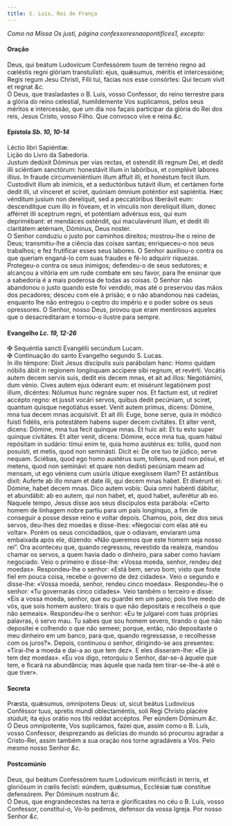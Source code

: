 ```yaml
---
title: S. Luís, Rei de França
---
```



<em>Como na Missa Os justi, página confessoresnaopontifices1, excepto:</em>

<h4 class="text-center">Oração</h4>
<div class="container-fluid">
<div class="row">
<div class="col-6 dropcaps text-justify">
Deus, qui beátum Ludovícum Confessórem tuum de terréno regno ad cœléstis regni glóriam transtulísti: ejus, quǽsumus, méritis et intercessióne; Regis regum Jesu Christi, Fílii tui, fácias nos esse consórtes: Qui tecum vivit et regnat <em>&c.</em>
</div>
<div class="col-6 dropcaps text-justify">
Ó Deus, que trasladastes o B. Luís, vosso Confessor, do reino terrestre para a glória do reino celestial, humildemente Vos suplicamos, pelos seus méritos e intercessão, que um dia nos façais participar da glória do Rei dos reis, Jesus Cristo, vosso Filho. Que convosco vive e reina <em>&c.</em>
</div>
</div>
</div>

<h4 class="text-center">Epístola <em>Sb. 10, 10-14</em></h4>
<div class="container-fluid">
<div class="row">
<div class="col-6 text-justify">
Léctio libri Sapiéntiæ.
</div>
<div class="col-6 text-justify">
Lição do Livro da Sabedoria.
</div>
<div class="col-6 dropcaps text-justify">
Justum dedúxit Dóminus per vias rectas, et ostendit illi regnum Dei, et dedit illi sciéntiam sanctórum: honestávit illum in labóribus, et complévit labores illíus. In fraude circumveniéntium illum áffuit illi, et honéstum fecit illum. Custodívit illum ab inimícis, et a seductóribus tutávit illum, et certámen forte dedit illi, ut vínceret et sciret, quóniam ómnium poténtior est sapiéntia. Hæc vénditum jusíum non derelíquit, sed a peccatóribus liberávit eum: descendítque cum illo in fóveam, et in vínculis non derelíquit illum, donec afférret illi sceptrum regni, et poténtiam advérsus eos, qui eum deprimébant: et mendáces osténdit, qui maculavérunt illum, et dedit illi claritátem ætérnam, Dóminus, Deus noster.
</div>
<div class="col-6 dropcaps text-justify">
O Senhor conduziu o justo por caminhos direitos; mostrou-lhe o reino de Deus; transmitiu-lhe a ciência das coisas santas; enriqueceu-o nos seus trabalhos; e fez frutificar esses seus labores. O Senhor auxiliou-o contra os que queriam enganá-lo com suas fraudes e fê-lo adquirir riquezas. Protegeu-o contra os seus inimigos; defendeu-o de seus sedutores; e alcançou a vitória em um rude combate em seu favor, para lhe ensinar que a sabedoria é a mais poderosa de todas as coisas. O Senhor não abandonou o justo quando este foi vendido, mas até o preservou das mãos dos pecadores; desceu com ele á prisão; e o não abandonou nas cadeias, enquanto lhe não entregou o ceptro do império e o poder sobre os seus opressores. O Senhor, nosso Deus, provou que eram mentirosos aqueles que o desacreditaram e tornou-o ilustre para sempre.
</div>
</div>
</div>

<h4 class="text-center">Evangelho <em>Lc. 19, 12-26</em></h4>
<div class="container-fluid">
<div class="row">
<div class="col-6 text-justify">
<span class="text-danger">&#10016;</span> Sequéntia sancti Evangélii secúndum Lucam.
</div>
<div class="col-6 text-justify">
<span class="text-danger">&#10016;</span> Continuação do santo Evangelho segundo S. Lucas.
</div>
<div class="col-6 dropcaps text-justify">
In illo témpore: Dixit Jesus discípulis suis parábolam hanc: Homo quidam nóbilis ábiit in regionem longínquam accípere sibi regnum, et revérti. Vocátis autem decem servis suis, dedit eis decem mnas, et ait ad illos: Negotiámini, dum vénio. Cives autem ejus óderant eum: et misérunt legatiónem post illum, dicéntes: Nólumus hunc regnáre super nos. Et factum est, ut redíret accépto regno: et jussit vocári servos, quibus dedit pecúniam, ut sciret, quantum quisque negotiátus esset. Venit autem primus, dicens: Dómine, mna tua decem mnas acquisívit. Et ait illi: Euge, bone serve, quia in módico fuísti fidélis, eris potestátem habens super decem civitátes. Et alter venit, dicens: Dómine, mna tua fecit quinque mnas. Et huic ait: Et tu esto super quinque civitátes. Et alter venit, dicens: Dómine, ecce mna tua, quam hábui repósitam in sudário: tímui enim te, quia homo austérus es: tollis, quod non posuísti, et metis, quod non seminásti. Dicit ei: De ore tuo te júdico, serve nequam. Sciébas, quod ego homo austérus sum, tollens, quod non pósui, et metens, quod non seminávi: et quare non dedísti pecúniam meam ad mensam, ut ego véniens cum usúris útique exegíssem illam? Et astántibus dixit: Auferte ab illo mnam et date illi, qui decem mnas habet. Et dixérunt ei: Dómine, habet decem mnas. Dico autem vobis: Quia omni habénti dábitur, et abundábit: ab eo autem, qui non habet, et, quod habet, auferétur ab eo.
</div>
<div class="col-6 dropcaps text-justify">
Naquele tempo, Jesus disse aos seus discípulos esta parábola: «Certo homem de linhagem nobre partiu para um país longínquo, a fim de conseguir a posse desse reino e voltar depois. Chamou, pois, dez dos seus servos, deu-lhes dez moedas e disse-lhes: «Negociai com elas até eu voltar». Porém os seus concidadãos, que o odiavam, enviaram uma embaixada após ele, dizendo: «Não queremos que este homem seja nosso rei”. Ora aconteceu que, quando regressou, revestido da realeza, mandou chamar os servos, a quem havia dado o dinheiro, para saber como haviam negociado. Veio o primeiro e disse-lhe: «Vossa moeda, senhor, rendeu dez moedas». Respondeu-lhe o senhor: «Está bem, servo bom; visto que foste fiel em pouca coisa, recebe o governo de dez cidades». Veio o segundo e disse-lhe: «Vossa moeda, senhor, rendeu cinco moedas». Respondeu-lhe o senhor: «Tu governarás cinco cidades». Veio também o terceiro e disse: «Eis a vossa moeda, senhor, que eu guardei em um pano; pois tive medo de vós, que sois homem austero: tirais o que não depositais e recolheis o que não semeais». Respondeu-lhe o senhor: «Eu te julgarei com tuas próprias palavras, ó servo mau. Tu sabes que sou homem severo, tirando o que não depositei e colhendo o que não semeei; porque, então, não depositaste o meu dinheiro em um banco, para que, quando regressasse, o recolhesse com os juros?». Depois, continuou o senhor, dirigindo-se aos presentes: «Tirai-lhe a moeda e dai-a ao que tem dez». E eles disseram-lhe: «Ele já tem dez moedas». «Eu vos digo, retorquiu o Senhor, dar-se-á àquele que tem, e ficará na abundância; mas àquele que nada tem tirar-se-lhe-á até o que tiver».
</div>
</div>
</div>

<h4 class="text-center">Secreta</h4>
<div class="container-fluid">
<div class="row">
<div class="col-6 dropcaps text-justify">
Præsta, quǽsumus, omnípotens Deus: ut, sicut beátus Ludovícus Conféssor tuus, spretis mundi oblectaméntis, soli Regi Christo placére stúduit; ita ejus orátio nos tibi reddat accéptos. Per eúndem Dóminum <em>&c.</em>
</div>
<div class="col-6 dropcaps text-justify">
Ó Deus omnipotente, Vos suplicamos, fazei que, assim como o B. Luís, vosso Confessor, desprezando as delícias do mundo só procurou agradar a Cristo-Rei, assim também a sua oração nos torne agradáveis a Vós. Pelo mesmo nosso Senhor <em>&c.</em>
</div>
</div>
</div>

<h4 class="text-center">Postcomúnio</h4>
<div class="container-fluid">
<div class="row">
<div class="col-6 dropcaps text-justify">
Deus, qui beátum Confessórem tuum Ludovícum mirificásti in terris, et gloriósum in cœlis fecísti: eúndem, quǽsumus, Ecclésiæ tuæ constítue defensórem. Per Dóminum nostrum <em>&c.</em>
</div>
<div class="col-6 dropcaps text-justify">
Ó Deus, que engrandecestes na terra e glorificastes no céu o B. Luís, vosso Confessor, constituí-o, Vo-lo pedimos, defensor da vossa Igreja. Por nosso Senhor <em>&c.</em>
</div>
</div>
</div>
